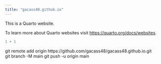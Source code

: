 ```yaml
---
title: "gacass48.github.io"
---
```


This is a Quarto website.

To learn more about Quarto websites visit <https://quarto.org/docs/websites>.

```r
1 + 1
```


git remote add origin https://github.com/gacass48/gacass48.github.io.git
git branch -M main
git push -u origin main